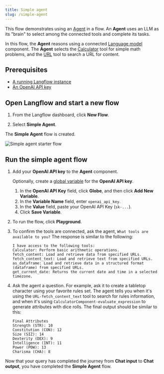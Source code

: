 ```yaml
---
title: Simple agent
slug: /simple-agent
---
```



This flow demonstrates using an [Agent](/agents) in a flow.
An **Agent** uses an LLM as its "brain" to select among the connected tools and complete its tasks.

In this flow, the **Agent** reasons using a connected [Language model](/components-models) component.
The **Agent** selects the [Calculator](/components-helpers#calculator) tool for simple math problems, and the [URL](/components-data#url) tool to search a URL for content.

## Prerequisites

- [A running Langflow instance](/get-started-installation)
- [An OpenAI API key](https://platform.openai.com/)

## Open Langflow and start a new flow

1. From the Langflow dashboard, click **New Flow**.

2. Select **Simple Agent**.

The **Simple Agent** flow is created.

![Simple agent starter flow](/img/quickstart-simple-agent-flow.png)

## Run the simple agent flow

1. Add your **OpenAI API key** to the **Agent** component.

	Optionally, create a [global variable](/configuration-global-variables) for the **OpenAI API key**.

    1. In the **OpenAI API Key** field, click <Icon name="Globe" aria-hidden="True" /> **Globe**, and then click **Add New Variable**.
    2. In the **Variable Name** field, enter `openai_api_key`.
    3. In the **Value** field, paste your OpenAI API Key (`sk-...`).
    4. Click **Save Variable**.

2. To run the flow, click <Icon name="Play" aria-hidden="true"/> **Playground**.
3. To confirm the tools are connected, ask the agent, `What tools are available to you?`
    The response is similar to the following:
    ```text
    I have access to the following tools:
    Calculator: Perform basic arithmetic operations.
    fetch_content: Load and retrieve data from specified URLs.
    fetch_content_text: Load and retrieve text from specified URLs.
    as_dataframe: Load and retrieve data in a structured format (dataframe) from specified URLs.
    get_current_date: Returns the current date and time in a selected timezone.
    ```
4. Ask the agent a question. For example, ask it to create a tabletop character using your favorite rules set.
    The agent tells you when it's using the `URL-fetch_content_text` tool to search for rules information, and when it's using `CalculatorComponent-evaluate_expression` to generate attributes with dice rolls.
    The final output should be similar to this:

    ```text
    Final Attributes
    Strength (STR): 10
    Constitution (CON): 12
    Size (SIZ): 14
    Dexterity (DEX): 9
    Intelligence (INT): 11
    Power (POW): 13
    Charisma (CHA): 8
    ```

Now that your query has completed the journey from **Chat input** to **Chat output**, you have completed the **Simple Agent** flow.
